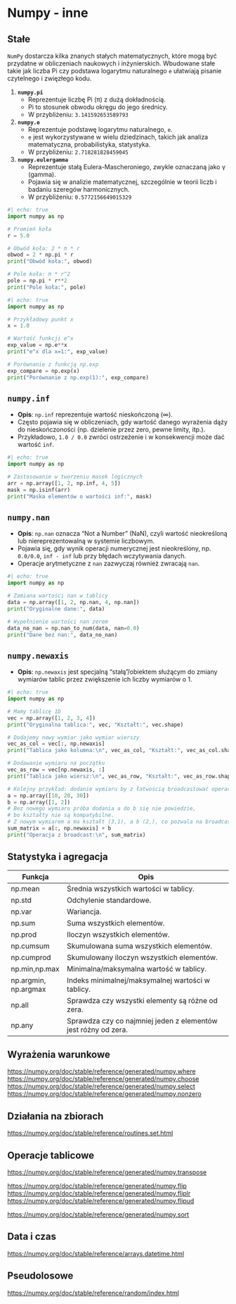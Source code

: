 # Numpy - inne

## Stałe

`NumPy` dostarcza kilka znanych stałych matematycznych, które mogą być przydatne w obliczeniach naukowych i inżynierskich. Wbudowane stałe takie jak liczba Pi czy podstawa logarytmu naturalnego `e` ułatwiają pisanie czytelnego i zwięzłego kodu.


1. **`numpy.pi`**  
   - Reprezentuje liczbę Pi (π) z dużą dokładnością.  
   - Pi to stosunek obwodu okręgu do jego średnicy.  
   - W przybliżeniu: `3.141592653589793`

2. **`numpy.e`**  
   - Reprezentuje podstawę logarytmu naturalnego, `e`.  
   - `e` jest wykorzystywane w wielu dziedzinach, takich jak analiza matematyczna, probabilistyka, statystyka.  
   - W przybliżeniu: `2.718281828459045`

3. **`numpy.eulergamma`**  
   - Reprezentuje stałą Eulera-Mascheroniego, zwykle oznaczaną jako γ (gamma).
   - Pojawia się w analizie matematycznej, szczególnie w teorii liczb i badaniu szeregów harmonicznych.
   - W przybliżeniu: `0.5772156649015329`

```python
#| echo: true
import numpy as np

# Promień koła
r = 5.0

# Obwód koła: 2 * π * r
obwod = 2 * np.pi * r
print("Obwód koła:", obwod)

# Pole koła: π * r^2
pole = np.pi * r**2
print("Pole koła:", pole)
```

```python
#| echo: true
import numpy as np

# Przykładowy punkt x
x = 1.0

# Wartość funkcji e^x
exp_value = np.e**x
print("e^x dla x=1:", exp_value)

# Porównanie z funkcją np.exp
exp_compare = np.exp(x)
print("Porównanie z np.exp(1):", exp_compare)
```

## `numpy.inf`  

- **Opis**: `np.inf` reprezentuje wartość nieskończoną (∞).  
- Często pojawia się w obliczeniach, gdy wartość danego wyrażenia dąży do nieskończoności (np. dzielenie przez zero, pewne limity, itp.).  
- Przykładowo, `1.0 / 0.0` zwróci ostrzeżenie i w konsekwencji może dać wartość `inf`.



```python
#| echo: true
import numpy as np

# Zastosowanie w tworzeniu masek logicznych
arr = np.array([1, 2, np.inf, 4, 5])
mask = np.isinf(arr)
print("Maska elementów o wartości inf:", mask)
```

## `numpy.nan`  

- **Opis**: `np.nan` oznacza "Not a Number" (NaN), czyli wartość nieokreśloną lub niereprezentowalną w systemie liczbowym.  
- Pojawia się, gdy wynik operacji numerycznej jest nieokreślony, np. `0.0/0.0`, `inf - inf` lub przy błędach wczytywania danych.  
- Operacje arytmetyczne z `nan` zazwyczaj również zwracają `nan`.


```python
#| echo: true
import numpy as np

# Zamiana wartości nan w tablicy
data = np.array([1, 2, np.nan, 4, np.nan])
print("Oryginalne dane:", data)

# Wypełnienie wartości nan zerem
data_no_nan = np.nan_to_num(data, nan=0.0)
print("Dane bez nan:", data_no_nan)
```

## `numpy.newaxis`  
- **Opis**: `np.newaxis` jest specjalną "stałą"/obiektem służącym do zmiany wymiarów tablic przez zwiększenie ich liczby wymiarów o 1.  



```python
#| echo: true
import numpy as np

# Mamy tablicę 1D
vec = np.array([1, 2, 3, 4])
print("Oryginalna tablica:", vec, "Kształt:", vec.shape)

# Dodajemy nowy wymiar jako wymiar wierszy
vec_as_col = vec[:, np.newaxis]
print("Tablica jako kolumna:\n", vec_as_col, "Kształt:", vec_as_col.shape)

# Dodawanie wymiaru na początku
vec_as_row = vec[np.newaxis, :]
print("Tablica jako wiersz:\n", vec_as_row, "Kształt:", vec_as_row.shape)

# Kolejny przykład: dodanie wymiaru by z łatwością broadcastować operacje
a = np.array([10, 20, 30])
b = np.array([1, 2])
# Bez nowego wymiaru próba dodania a do b się nie powiedzie, 
# bo kształty nie są kompatybilne.
# Z nowym wymiarem a ma kształt (3,1), a b (2,), co pozwala na broadcast
sum_matrix = a[:, np.newaxis] + b
print("Operacja z broadcast:\n", sum_matrix)
```

## Statystyka i agregacja

| Funkcja              | Opis                                                           |
|----------------------|----------------------------------------------------------------|
| np.mean              | Średnia wszystkich wartości w tablicy.                         |
| np.std               | Odchylenie standardowe.                                        |
| np.var               | Wariancja.                                                     |
| np.sum               | Suma wszystkich elementów.                                     |
| np.prod              | Iloczyn wszystkich elementów.                                  |
| np.cumsum            | Skumulowana suma wszystkich elementów.                         |
| np.cumprod           | Skumulowany iloczyn wszystkich elementów.                      |
| np.min,np.max        | Minimalna/maksymalna wartość w tablicy.                        |
| np.argmin, np.argmax | Indeks minimalnej/maksymalnej wartości w tablicy.              |
| np.all               | Sprawdza czy wszystki elementy są różne od zera.               |
| np.any               | Sprawdza czy co najmniej jeden z elementów jest różny od zera. |

::: {.content-visible when-format="html"}
  
## Wyrażenia warunkowe
  
<https://numpy.org/doc/stable/reference/generated/numpy.where>
<https://numpy.org/doc/stable/reference/generated/numpy.choose>
<https://numpy.org/doc/stable/reference/generated/numpy.select>
<https://numpy.org/doc/stable/reference/generated/numpy.nonzero>

## Działania na zbiorach

<https://numpy.org/doc/stable/reference/routines.set.html>

## Operacje tablicowe


<https://numpy.org/doc/stable/reference/generated/numpy.transpose>

<https://numpy.org/doc/stable/reference/generated/numpy.flip>
<https://numpy.org/doc/stable/reference/generated/numpy.fliplr>
<https://numpy.org/doc/stable/reference/generated/numpy.flipud>

<https://numpy.org/doc/stable/reference/generated/numpy.sort>



## Data i czas

<https://numpy.org/doc/stable/reference/arrays.datetime.html>


## Pseudolosowe

<https://numpy.org/doc/stable/reference/random/index.html>
  
  
:::